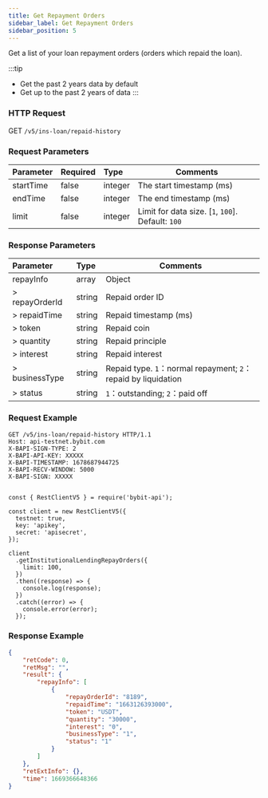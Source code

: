 ```yaml
---
title: Get Repayment Orders
sidebar_label: Get Repayment Orders
sidebar_position: 5
---
```

Get a list of your loan repayment orders (orders which repaid the loan).

:::tip
* Get the past 2 years data by default
* Get up to the past 2 years of data
:::

### HTTP Request
GET `/v5/ins-loan/repaid-history`

### Request Parameters
| Parameter | Required | Type | Comments|
|:----- |:-------|:-----|------ |
|startTime | false | integer | The start timestamp (ms)|
|endTime | false | integer	| The end timestamp (ms) |
|limit | false | integer | Limit for data size. [`1`, `100`]. Default: `100` |

### Response Parameters
| Parameter | Type | Comments|
|:----- |:-----|----- |
|repayInfo | array | Object |
|> repayOrderId	| string | Repaid order ID |
|> repaidTime | string | Repaid timestamp (ms)|
|> token | string | Repaid coin |
|> quantity	| string | Repaid principle |
|> interest	| string | Repaid interest |
|> businessType	| string | Repaid type. `1`：normal repayment; `2`：repaid by liquidation |
|> status | string | `1`：outstanding; `2`：paid off |

### Request Example

<Tabs groupId="programming-languages">
<TabItem value="http" label="HTTP">

```http
GET /v5/ins-loan/repaid-history HTTP/1.1
Host: api-testnet.bybit.com
X-BAPI-SIGN-TYPE: 2
X-BAPI-API-KEY: XXXXX
X-BAPI-TIMESTAMP: 1678687944725
X-BAPI-RECV-WINDOW: 5000
X-BAPI-SIGN: XXXXX
```

</TabItem>
<TabItem value="python" label="Python">

```python

```

</TabItem>

<TabItem value="Node" label="Node.js">

```n4js
const { RestClientV5 } = require('bybit-api');

const client = new RestClientV5({
  testnet: true,
  key: 'apikey',
  secret: 'apisecret',
});

client
  .getInstitutionalLendingRepayOrders({
    limit: 100,
  })
  .then((response) => {
    console.log(response);
  })
  .catch((error) => {
    console.error(error);
  });
```

</TabItem>
</Tabs>

### Response Example

```json
{
    "retCode": 0,
    "retMsg": "",
    "result": {
        "repayInfo": [
            {
                "repayOrderId": "8189",
                "repaidTime": "1663126393000",
                "token": "USDT",
                "quantity": "30000",
                "interest": "0",
                "businessType": "1",
                "status": "1"
            }
        ]
    },
    "retExtInfo": {},
    "time": 1669366648366
}
```
